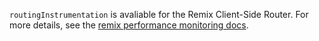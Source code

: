 `routingInstrumentation` is avaliable for the Remix Client-Side Router. For more details, see the [remix performance monitoring docs](/platforms/javascript/guides/remix/manual-setup/#configuration).

<Include name="performance/browser-custom-routing-instrumentation.mdx" />
